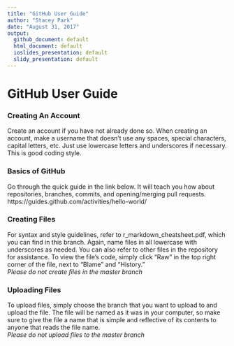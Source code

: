 ```yaml
---
title: "GitHub User Guide"
author: "Stacey Park"
date: "August 31, 2017"
output:
  github_document: default
  html_document: default
  ioslides_presentation: default
  slidy_presentation: default
---
```


# GitHub User Guide  
### **Creating An Account**  
Create an account if you have not already done so. When creating an account, make a username that doesn't use any spaces, special characters, capital letters, etc.  Just use lowercase letters and underscores if necessary. This is good coding style.  

### **Basics of GitHub**  
Go through the quick guide in the link below. It will teach you how about repositories, branches, commits, and opening/merging pull requests.  
https://guides.github.com/activities/hello-world/

### **Creating Files**  
For syntax and style guidelines, refer to r_markdown_cheatsheet.pdf, which you can find in this branch. Again, name files in all lowercase with underscores as needed. You can also refer to other files in the repository for assistance. To view the file's code, simply click "Raw" in the top right corner of the file, next to "Blame" and "History."  
*Please do not create files in the master branch*

### **Uploading Files**  
To upload files, simply choose the branch that you want to upload to and upload the file. The file will be named as it was in your computer, so make sure to give the file a name that is simple and reflective of its contents to anyone that reads the file name.  
*Please do not upload files to the master branch*
